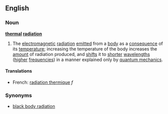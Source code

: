 ==English==
===Noun===
'''[[thermal]] [[radiation]]'''
#The [[electromagnetic]] [[radiation]] [[emitted]] from a [[body]] as a [[consequence]] of its [[temperature]]; increasing the temperature of the body increases the [[amount]] of radiation produced, and [[shift]]s it to [[shorter]] [[wavelength]]s ([[higher]] [[frequencies]]) in a manner explained only by [[quantum mechanics]].

====Translations====
*French: [[radiation thermique]] ''f''

===Synonyms===
*[[black body radiation]]